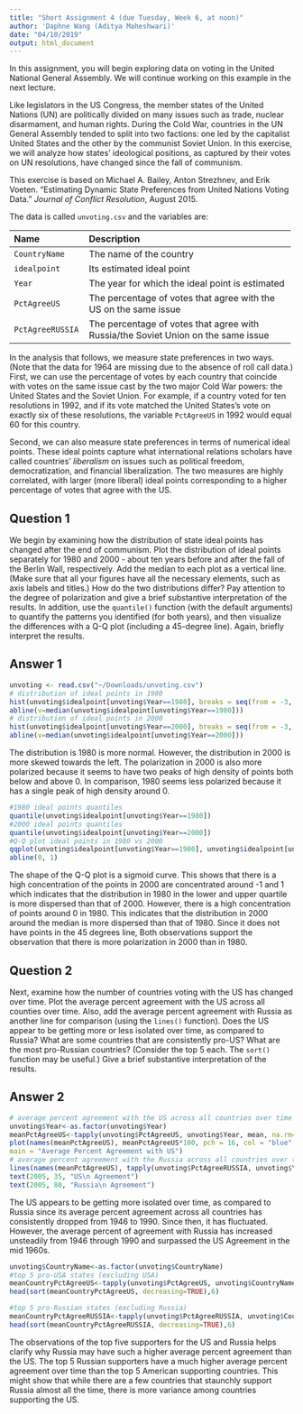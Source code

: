 ```yaml
---
title: "Short Assignment 4 (due Tuesday, Week 6, at noon)"
author: 'Daphne Wang (Aditya Maheshwari)'
date: "04/10/2019"
output: html_document
---
```


In this assignment, you will begin exploring data on voting in the United National General Assembly. We will continue working on this example in the next lecture. 

Like legislators in the US Congress, the member states of the United Nations (UN) are politically divided on many issues such as trade, nuclear disarmament, and human rights. During the Cold War, countries in the UN General Assembly tended to split into two factions: one led by the capitalist United States and the other by the communist Soviet Union.  In this exercise, we will analyze how states' ideological positions, as captured by their votes on UN resolutions, have changed since the fall of communism.

This exercise is based on Michael A. Bailey, Anton Strezhnev, and Erik Voeten. "Estimating Dynamic State Preferences from United Nations Voting Data." *Journal of Conflict Resolution*, August 2015.

The data is called `unvoting.csv` and the variables are:

--------------------------------------------------------------------------------
 Name                 Description
 -------------------- ----------------------------------------------------------
 `CountryName`        The name of the country
 
 `idealpoint`         Its estimated ideal point
 
 `Year`               The year for which the ideal point is estimated
 
 `PctAgreeUS`         The percentage of votes that agree with the US on the same issue
 
 `PctAgreeRUSSIA`     The percentage of votes that agree with Russia/the Soviet Union on the same issue
--------------------------------------------------------------------------------

In the analysis that follows, we measure state preferences in two ways. (Note that the data for 1964 are missing due to the absence of roll call data.) First, we can use the percentage of votes by each country that coincide with votes on the same issue cast by the two major Cold War powers: the United States and the Soviet Union. For example, if a country voted for ten resolutions in 1992, and if its vote matched the United States's vote on exactly six of these resolutions, the variable `PctAgreeUS` in 1992 would equal 60 for this country. 

Second, we can also measure state preferences in terms of numerical ideal points. These ideal points capture what international relations scholars have called countries' *liberalism* on issues such as political freedom, democratization, and financial liberalization. The two measures are highly correlated, with larger (more liberal) ideal points corresponding to a higher percentage of votes that agree with the US.

## Question 1

We begin by examining how the distribution of state ideal points has changed after the end of communism. Plot the distribution of ideal points separately for 1980 and 2000 - about ten years before and after the fall of the Berlin Wall, respectively. Add the median to each plot as a vertical line. (Make sure that all your figures have all the necessary elements, such as axis labels and titles.) 
How do the two distributions differ? 
Pay attention to the degree of polarization and give a brief substantive interpretation of the results. 
In addition, use the `quantile()` function (with the default arguments) to quantify the patterns you identified (for both years), and then 
visualize the differences with a Q-Q plot (including a 45-degree line). 
Again, briefly interpret the results.

## Answer 1

```r
unvoting <- read.csv("~/Downloads/unvoting.csv")
# distribution of ideal points in 1980
hist(unvoting$idealpoint[unvoting$Year==1980], breaks = seq(from = -3, to = 3, by = 0.5), freq = FALSE, ylim = c(0, 0.8), xlab = "Ideal Point", main = "Ideal Point in 1980")
abline(v=median(unvoting$idealpoint[unvoting$Year==1980]))
# distribution of ideal points in 2000
hist(unvoting$idealpoint[unvoting$Year==2000], breaks = seq(from = -3, to = 3, by = 0.5), freq = FALSE, ylim = c(0, 0.8), xlab = "Ideal Point", main = "Ideal Point in 2000")
abline(v=median(unvoting$idealpoint[unvoting$Year==2000]))
```
The distribution is 1980 is more normal. However, the distribution in 2000 is more skewed towards the left. The polarization in 2000 is also more polarized because it seems to have two peaks of high density of points both below and above 0. In comparison, 1980 seems less polarized because it has a single peak of high density around 0.

```r
#1980 ideal points quantiles
quantile(unvoting$idealpoint[unvoting$Year==1980])
#2000 ideal points quantiles
quantile(unvoting$idealpoint[unvoting$Year==2000])
#Q-Q plot ideal points in 1980 vs 2000
qqplot(unvoting$idealpoint[unvoting$Year==1980], unvoting$idealpoint[unvoting$Year==2000], ylim = c(-3, 3), xlim = c(-3, 3), xlab = "1980 ideal point", ylab = "2000 ideal point", main = "ideal point in 1980 vs 2000")
abline(0, 1)
```
The shape of the Q-Q plot is a sigmoid curve. This shows that there is a high concentration of the points in 2000 are concentrated around -1 and 1 which indicates that the distribution in 1980 in the lower and upper quartile is more dispersed than that of 2000. 
However, there is a high concentration of points around 0 in 1980. This indicates that the distribution in 2000 around the median is more dispersed than that of 1980. 
Since it does not have points in the 45 degrees line, Both observations support the observation that there is more polarization in 2000 than in 1980.

## Question 2

Next, examine how the number of countries voting with the US has changed over time. Plot the average percent agreement with the US across all counties over time. Also, add the average percent agreement with Russia as another line for comparison (using the `lines()` function).  Does the US appear to be getting more or less isolated over time, as compared to Russia? 
What are some countries that are consistently pro-US?  What are the most pro-Russian countries? (Consider the top 5 each. The `sort()` function may be useful.) Give a brief substantive interpretation of the results.

## Answer 2

```r
# average percent agreement with the US across all countries over time
unvoting$Year<-as.factor(unvoting$Year)
meanPctAgreeUS<-tapply(unvoting$PctAgreeUS, unvoting$Year, mean, na.rm=TRUE)
plot(names(meanPctAgreeUS), meanPctAgreeUS*100, pch = 16, col = "blue", xlab= "Year", ylab="Average Percent", ylim = c(10, 90),
main = "Average Percent Agreement with US")
# average percent agreement with the Russia across all countries over time
lines(names(meanPctAgreeUS), tapply(unvoting$PctAgreeRUSSIA, unvoting$Year, mean, na.rm=TRUE)*100, pch = 16, col = "red")
text(2005, 35, "US\n Agreement")
text(2005, 80, "Russia\n Agreement")
```
The US appears to be getting more isolated over time, as compared to Russia since its average percent agreement across all countries has consistently dropped from 1946 to 1990. Since then, it has fluctuated. However, the average percent of agreement with Russia has increased unsteadily from 1946 through 1990 and surpassed the US Agreement in the mid 1960s.
```r
unvoting$CountryName<-as.factor(unvoting$CountryName)
#top 5 pro-USA states (excluding USA)
meanCountryPctAgreeUS<-tapply(unvoting$PctAgreeUS, unvoting$CountryName, mean, na.rm=TRUE)
head(sort(meanCountryPctAgreeUS, decreasing=TRUE),6)
```

```r
#top 5 pro-Russian states (excluding Russia)
meanCountryPctAgreeRUSSIA<-tapply(unvoting$PctAgreeRUSSIA, unvoting$CountryName, mean, na.rm=TRUE)
head(sort(meanCountryPctAgreeRUSSIA, decreasing=TRUE),6)
```
The observations of the top five supporters for the US and Russia helps clarify why Russia may have such a higher average percent agreement than the  US. The top 5 Russian supporters have a much higher average percent agreement over time than the top 5 American supporting countries. This might show that while there are a few countries that staunchly support Russia almost all the time, there is more variance among countries supporting the US.
